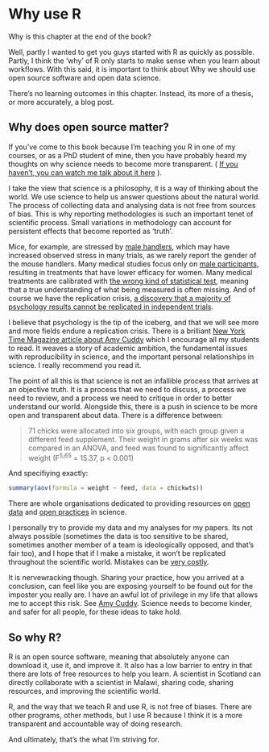 # Why use R {#whyr}

Why is this chapter at the end of the book?

Well, partly I wanted to get you guys started with R as quickly as possible. Partly, I think the 'why' of R only starts to make sense when you learn about workflows. With this said, it is important to think about Why we should use open source software and open data science. 

There's no learning outcomes in this chapter. Instead, its more of a thesis, or more accurately, a blog post. 

## Why does open source matter?
If you've come to this book because I'm teaching you R in one of my courses, or as a PhD student of mine, then you have probably heard my thoughts on why science needs to become more transparent. ( [If you haven't, you can watch me talk about it here](https://media.ed.ac.uk/media/1_ixecew3h) ). 

I take the view that science is a philosophy, it is a way of thinking about the world. We use science to help us answer questions about the natural world. The process of collecting data and analysing data is not free from sources of bias. This is why reporting methodologies is such an important tenet of scientific process. Small variations in methodology can account for persistent effects that become reported as 'truth'.

Mice, for example, are stressed by [male handlers](https://www.nature.com/news/male-researchers-stress-out-rodents-1.15106#:~:text=Male%2C%20but%20not%20female%2C%20experimenters,today%20in%20Nature%20Methods1.&text=For%20years%2C%20anecdotal%20reports%20have,handler%20remains%20in%20the%20room.), which may have increased observed stress in many trials, as we rarely report the gender of the mouse handlers. Many medical studies focus only on [male participants](https://www.ncbi.nlm.nih.gov/pmc/articles/PMC1761670/), resulting in treatments that have lower efficacy for women. Many medical treatments are calibrated with [the wrong kind of statistical test](https://pubmed.ncbi.nlm.nih.gov/2868172/), meaning that a true understanding of what being measured is often missing. And of course we have the replication crisis, [a discovery that a majority of psychology results cannot be replicated in independent trials](https://www.vox.com/2016/3/14/11219446/psychology-replication-crisis). 

I believe that psychology is the tip of the iceberg, and that we will see more and more fields endure a replication crisis. There is a brilliant [New York Time Magazine article about Amy Cuddy](https://www.nytimes.com/2017/10/18/magazine/when-the-revolution-came-for-amy-cuddy.html) which I encourage all my students to read. It weaves a story of academic ambition, the fundamental issues with reproducibility in science, and the important personal relationships in science. I really recommend you read it. 

The point of all this is that science is not an infallible process that arrives at an objective truth. It is a process that we need to discuss, a process we need to review, and a process we need to critique in order to better understand our world. 
Alongside this, there is a push in science to be more open and transparent about data. There is a difference between:

> 71 chicks were allocated into six groups, with each group given a different feed supplement. Their weight in grams after six weeks was compared in an ANOVA, and feed was found to significantly affect weight (F^5,65^ = 15.37, p < 0.001) 

And specifiying exactly:

```r

summary(aov(formula = weight ~ feed, data = chickwts))

```

There are whole organisations dedicated to providing resources on [open data](https://opendatahandbook.org/guide/en/why-open-data/) and [open practices](https://osf.io/) in science. 

I personally try to provide my data and my analyses for my papers. Its not always possible (sometimes the data is too sensitive to be shared, sometimes another member of a team is ideologically opposed, and that's fair too), and I hope that if I make a mistake, it won't be replicated throughout the scientific world. Mistakes can be [very costly](https://www.bbc.co.uk/news/uk-scotland-edinburgh-east-fife-53893101). 

It is nervewracking though. Sharing your practice, how you arrived at a conclusion, can feel like you are exposing yourself to be found out for the imposter you really are. I have an awful lot of privilege in my life that allows me to accept this risk. See [Amy Cuddy](https://www.nytimes.com/2017/10/18/magazine/when-the-revolution-came-for-amy-cuddy.html). Science needs to become kinder, and safer for all people, for these ideas to take hold. 

## So why R?
R is an open source software, meaning that absolutely anyone can download it, use it, and improve it. It also has a low barrier to entry in that there are lots of free resources to help you learn. A scientist in Scotland can directly collaborate with a scientist in Malawi, sharing code, sharing resources, and improving the scientific world. 

R, and the way that we teach R and use R, is not free of biases. There are other programs, other methods, but I use R because I think it is a more transparent and accountable way of doing research. 

And ultimately, that's the what I'm striving for. 